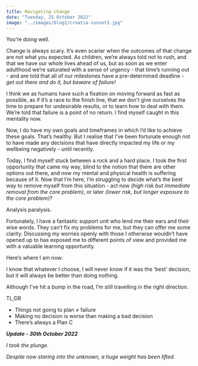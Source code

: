 ```yaml
---
title: Navigating change
date: "Tuesday, 25 October 2022"
image: "../images/blog2/croatia-sunset3.jpg"
---
```


You’re doing well.

Change is always scary. It’s even scarier when the outcomes of that change are not what you expected. As children, we’re always told not to rush, and that we have our whole lives ahead of us, but as soon as we enter adulthood we’re saturated with a sense of urgency - that time’s running out - and are told that all of our milestones have a pre-determined deadline - _get out there and do it, but beware of failure!_

I think we as humans have such a fixation on moving forward as fast as possible, as if it’s a race to the finish line, that we don’t give ourselves the time to prepare for undesirable results, or to learn how to deal with them. We’re told that failure is a point of no return. I find myself caught in this mentality now.

Now, I do have my own goals and timeframes in which I’d like to achieve these goals. That’s healthy. But I realise that I’ve been fortunate enough not to have made any decisions that have directly impacted my life or my wellbeing negatively - until recently.

Today, I find myself stuck between a rock and a hard place. I took the first opportunity that came my way, blind to the notion that there are other options out there, and now my mental and physical health is suffering because of it. Now that I’m here, I’m struggling to decide what’s the best way to remove myself from this situation - act now _(high risk but immediate removal from the core problem)_, or later _(lower risk, but longer exposure to the core problem)_?

Analysis paralysis.

Fortunately, I have a fantastic support unit who lend me their ears and their wise words. They can’t fix my problems for me, but they can offer me some clarity. Discussing my worries openly with those I otherwise wouldn’t have opened up to has exposed me to different points of view and provided me with a valuable learning opportunity.

Here’s where I am now:

I know that whatever I choose, I will never know if it was the ‘best’ decision, but it will always be better than doing nothing.

Although I’ve hit a bump in the road, I’m still travelling in the right direction.

TL;DR

- Things not going to plan ≠ failure
- Making no decision is worse than making a bad decision
- There’s always a Plan C

**_Update - 30th October 2022_**

_I took the plunge._

_Despite now staring into the unknown, a huge weight has been lifted._
